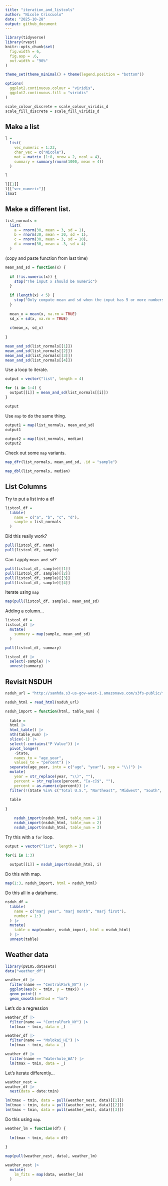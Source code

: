 ```yaml
---
title: "iteration_and_listcols"
author: "Nicole Criscuolo"
date: "2025-10-28"
output: github_document
---
```


```r
library(tidyverse)
library(rvest)
knitr::opts_chunk$set(
  fig.width = 6,
  fig.asp = .6,
  out.width = "90%"
)

theme_set(theme_minimal() + theme(legend.position = "bottom"))

options(
  ggplot2.continuous.colour = "viridis",
  ggplot2.continuous.fill = "viridis"
)

scale_colour_discrete = scale_colour_viridis_d
scale_fill_discrete = scale_fill_viridis_d
```

## Make a list

```r
l = 
  list(
    vec_numeric = 1:23,
    char_vec = c("Nicole"),
    mat = matrix (1:8, nrow = 2, ncol = 4),
    summary = summary(rnorm(1000, mean = 4))
  )

l

l[[1]]
l[["vec_numeric"]]
l$mat
```

## Make a different list.

```r
list_normals =
  list(
    a = rnorm(30, mean = 3, sd = 1),
    b = rnorm(30, mean = 30, sd = 1),
    c = rnorm(30, mean = 3, sd = 10),
    d = rnorm(30, mean = -3, sd = 4)
  )
```

(copy and paste function from last time)

```r
mean_and_sd = function(x) {
  
  if (!is.numeric(x)) {
    stop("The input x should be numeric")
  }
  
  if (length(x) < 5) {
    stop("Only compute mean and sd when the input has 5 or more numbers")
  }
  
  mean_x = mean(x, na.rm = TRUE)
  sd_x = sd(x, na.rm = TRUE)
  
  c(mean_x, sd_x)
  
}
```

```r
mean_and_sd(list_normals[[1]])
mean_and_sd(list_normals[[2]])
mean_and_sd(list_normals[[3]])
mean_and_sd(list_normals[[4]])
```

Use a loop to iterate.
```r
output = vector("list", length = 4)

for (i in 1:4) {
  output[[i]] = mean_and_sd(list_normals[[i]])
}

output
```

Use `map` to do the same thing.

```r
output1 = map(list_normals, mean_and_sd)
output1

output2 = map(list_normals, median)
output2
```

Check out some `map` variants.
```r
map_dfr(list_normals, mean_and_sd, .id = "sample")

map_dbl(list_normals, median)
```

## List Columns

Try to put a list into a df
```r
listcol_df =
  tibble(
    name = c("a", "b", "c", "d"),
    sample = list_normals
  )
```

Did this really work?
```r
pull(listcol_df, name)
pull(listcol_df, sample)
```

Can I apply `mean_and_sd`?
```r
pull(listcol_df, sample)[[1]]
pull(listcol_df, sample)[[2]]
pull(listcol_df, sample)[[3]]
pull(listcol_df, sample)[[4]]
```

Iterate using `map`
```r
map(pull(listcol_df, sample), mean_and_sd)
```

Adding a column...
```r
listcol_df =
listcol_df |> 
  mutate(
    summary = map(sample, mean_and_sd)
  )

pull(listcol_df, summary)
```

```r
listcol_df |> 
  select(-sample) |> 
  unnest(summary)
```


## Revisit NSDUH
```r
nsduh_url = "http://samhda.s3-us-gov-west-1.amazonaws.com/s3fs-public/field-uploads/2k15StateFiles/NSDUHsaeShortTermCHG2015.htm"

nsduh_html = read_html(nsduh_url)

nsduh_import = function(html, table_num) {
  
  table = 
  html |> 
  html_table() |> 
  nth(table_num) |>
  slice(-1) |> 
  select(-contains("P Value")) |>
  pivot_longer(
    -State,
    names_to = "age_year", 
    values_to = "percent") |>
  separate(age_year, into = c("age", "year"), sep = "\\(") |>
  mutate(
    year = str_replace(year, "\\)", ""),
    percent = str_replace(percent, "[a-c]$", ""),
    percent = as.numeric(percent)) |>
  filter(!(State %in% c("Total U.S.", "Northeast", "Midwest", "South", "West")))
  
  table
  
}

    nsduh_import(nsduh_html, table_num = 1)
    nsduh_import(nsduh_html, table_num = 2)
    nsduh_import(nsduh_html, table_num = 3)
```

Try this with a `for` loop.
```r
output = vector("list", length = 3)

for(i in 1:3)
  
  output[[i]] = nsduh_import(nsduh_html, i)
```

Do this with map.
```r
map(1:3, nsduh_import, html = nsduh_html)
```

Do this all in a dataframe.
```r
nsduh_df =
  tibble(
    name = c("marj year", "marj month", "marj first"),
    number = 1:3
  ) |> 
  mutate(
    table = map(number, nsduh_import, html = nsduh_html)
  ) |> 
  unnest(table)
```

## Weather data

```r
library(p8105.datasets)
data("weather_df")
```

```r
weather_df |> 
  filter(name == "CentralPark_NY") |> 
  ggplot(aes(x = tmin, y = tmax)) +
  geom_point() +
  geom_smooth(method = "lm")
```

Let's do a regression
```r
weather_df |> 
  filter(name == "CentralPark_NY") |> 
  lm(tmax ~ tmin, data = _)

weather_df |> 
  filter(name == "Molokai_HI") |> 
  lm(tmax ~ tmin, data = _)

weather_df |> 
  filter(name == "Waterhole_WA") |> 
  lm(tmax ~ tmin, data = _)
```

Let's iterate differently...
```r
weather_nest =
weather_df |> 
  nest(data = date:tmin)
```

```r
lm(tmax ~ tmin, data = pull(weather_nest, data)[[1]])
lm(tmax ~ tmin, data = pull(weather_nest, data)[[2]])
lm(tmax ~ tmin, data = pull(weather_nest, data)[[3]])
```

Do this using `map`.

```r
weather_lm = function(df) {
  
  lm(tmax ~ tmin, data = df)
  
}
```

```r
map(pull(weather_nest, data), weather_lm)
```

```r
weather_nest |> 
  mutate(
    lm_fits = map(data, weather_lm)
  )
```




